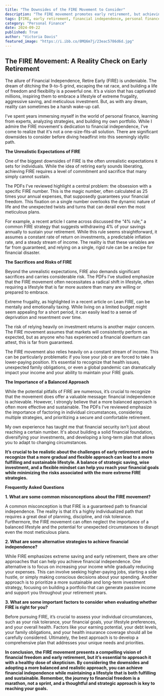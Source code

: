 ```yaml
---
title: "The Downsides of the FIRE Movement to Consider"
description: "The FIRE movement promotes early retirement, but achieving it requires significant sacrifice and carries risks. This blog post analyzes the downsides of FIRE and provides a balanced approach to financial independence."
tags: [FIRE, early retirement, financial independence, personal finance, investment, saving, budgeting, retirement planning, lifestyle, risk]
category: "Personal Finance"
date: 2024-09-22
published: True
author: "Victoria Davis"
featured_image: "https://i.ibb.co/8MQ6m7j/23eac5786d6d.jpg"
---
```


## The FIRE Movement:  A Reality Check on Early Retirement

The allure of Financial Independence, Retire Early (FIRE) is undeniable. The dream of ditching the 9-to-5 grind, escaping the rat race, and building a life of freedom and flexibility is a powerful one. It’s a vision that has captivated millions, inspiring them to embrace a lifestyle of extreme frugality, aggressive saving, and meticulous investment. But, as with any dream, reality can sometimes be a harsh wake-up call. 

I’ve spent years immersing myself in the world of personal finance, learning from experts, analyzing strategies, and building my own portfolio. While I admire the FIRE movement's dedication to financial independence, I've come to realize that it's not a one-size-fits-all solution. There are significant downsides to consider before diving headfirst into this seemingly idyllic path.  

**The Unrealistic Expectations of FIRE**

One of the biggest downsides of FIRE is the often unrealistic expectations it sets for individuals.  While the idea of retiring early sounds liberating, achieving FIRE requires a level of commitment and sacrifice that many simply cannot sustain. 

The PDFs I’ve reviewed highlight a central problem: the obsession with a specific FIRE number.  This is the magic number, often calculated as 25 times your annual expenses, that supposedly guarantees your financial freedom. This fixation on a single number overlooks the dynamic nature of life and the unexpected twists and turns that can derail even the most meticulous plans. 

For example, a recent article I came across discussed the “4% rule,” a common FIRE strategy that suggests withdrawing 4% of your savings annually to sustain your retirement.  While this rule seems straightforward, it assumes a constant rate of return on investments, a predictable inflation rate, and a steady stream of income.  The reality is that these variables are far from guaranteed, and relying on a single, rigid rule can be a recipe for financial disaster. 

**The Sacrifices and Risks of FIRE**

Beyond the unrealistic expectations, FIRE also demands significant sacrifices and carries considerable risk.  The PDFs I’ve studied emphasize that the FIRE movement often necessitates a radical shift in lifestyle, often requiring a lifestyle that is far more austere than many are willing or prepared to embrace. 

Extreme frugality, as highlighted in a recent article on Lean FIRE, can be mentally and emotionally taxing.  While living on a limited budget might seem appealing for a short period, it can easily lead to a sense of deprivation and resentment over time. 

The risk of relying heavily on investment returns is another major concern.  The FIRE movement assumes that markets will consistently perform as expected, but as anyone who has experienced a financial downturn can attest, this is far from guaranteed. 

The FIRE movement also relies heavily on a constant stream of income.  This can be particularly problematic if you lose your job or are forced to take a lower-paying position.  It’s essential to recognize that health issues, unexpected family obligations, or even a global pandemic can dramatically impact your income and your ability to maintain your FIRE goals.

**The Importance of a Balanced Approach**

While the potential pitfalls of FIRE are numerous, it’s crucial to recognize that the movement does offer a valuable message: financial independence is achievable.  However, I strongly believe that a more balanced approach is often more effective and sustainable.  The PDFs I’ve reviewed emphasize the importance of factoring in individual circumstances, considering multiple strategies, and prioritizing a secure and comfortable retirement.  

My own experience has taught me that financial security isn’t just about reaching a certain number. It's about building a solid financial foundation, diversifying your investments, and developing a long-term plan that allows you to adapt to changing circumstances.  

 **It’s crucial to be realistic about the challenges of early retirement and to recognize that a more gradual and flexible approach can lead to a more fulfilling and sustainable lifestyle.  A balance of strategic saving, wise investment, and a flexible mindset can help you reach your financial goals while minimizing the risks associated with the more extreme FIRE strategies.**

**Frequently Asked Questions**

**1. What are some common misconceptions about the FIRE movement?**

A common misconception is that FIRE is a guaranteed path to financial independence.  The reality is that it’s a highly individualized path that requires a great deal of planning, discipline, and risk tolerance.  Furthermore, the FIRE movement can often neglect the importance of a balanced lifestyle and the potential for unexpected circumstances to disrupt even the most meticulous plans.

**2. What are some alternative strategies to achieve financial independence?**

While FIRE emphasizes extreme saving and early retirement, there are other approaches that can help you achieve financial independence.  One alternative is to focus on increasing your income while gradually reducing your expenses.  This can involve seeking higher-paying jobs, starting a side hustle, or simply making conscious decisions about your spending.  Another approach is to prioritize a more sustainable and long-term investment strategy, focusing on building a portfolio that can generate passive income and support you throughout your retirement years.

**3. What are some important factors to consider when evaluating whether FIRE is right for you?**

Before pursuing FIRE, it’s crucial to assess your individual circumstances, such as your risk tolerance, your financial goals, your lifestyle preferences, and your overall health.  Factors like your earning potential, your debt levels, your family obligations, and your health insurance coverage should all be carefully considered.  Ultimately, the best approach is to develop a comprehensive plan that addresses your unique needs and priorities.

**In conclusion, the FIRE movement presents a compelling vision of financial freedom and early retirement, but it’s essential to approach it with a healthy dose of skepticism.  By considering the downsides and adopting a more balanced and realistic approach, you can achieve financial independence while maintaining a lifestyle that is both fulfilling and sustainable.  Remember, the journey to financial freedom is a marathon, not a sprint, and a thoughtful and strategic approach is key to reaching your goals.**